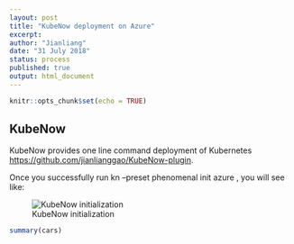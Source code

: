 ```yaml
---
layout: post
title: "KubeNow deployment on Azure"
excerpt:  
author: "Jianliang"
date: "31 July 2018"
status: process
published: true
output: html_document
---
```


```r
knitr::opts_chunk$set(echo = TRUE)
```

## KubeNow

KubeNow provides one line command deployment of Kubernetes  <https://github.com/jianlianggao/KubeNow-plugin>.

Once you successfully run kn --preset phenomenal init azure <my-vre-config-dir>, you will see like: 

![KubeNow initialization](/figures/kubenow_init.png)

```r
summary(cars)
```

